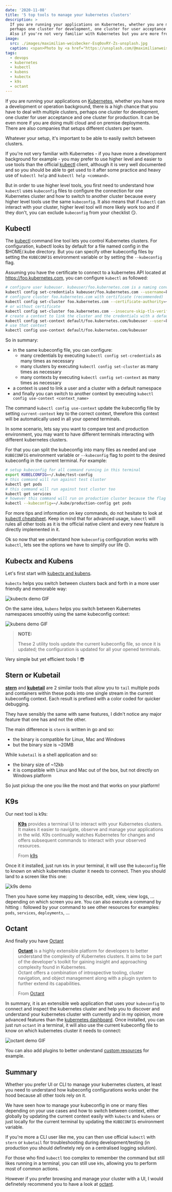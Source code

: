 ```yaml
---
date: '2020-11-08'
title: '5 top tools to manage your kubernetes clusters'
description: >
  If you are running your applications on Kubernetes, whether you are more from development or operation, there is a high chance that you have to deal with multiple clusters, 
  perhaps one cluster for development, one cluster for user acceptance and one cluster for production or a complete different setup.
  Also if you're not very familiar with Kubernetes but you are more from the development side, you may prefer to use higher level and easier to use tool than the `kubectl` CLI.
image: 
  src: ./images/maximilian-weisbecker-Esq0ovRY-Zs-unsplash.jpg
  caption: <span>Photo by <a href="https://unsplash.com/@maximilianweisbecker?utm_source=unsplash&amp;utm_medium=referral&amp;utm_content=creditCopyText">Maximilian Weisbecker</a> on <a href="https://unsplash.com/s/photos/rudder?utm_source=unsplash&amp;utm_medium=referral&amp;utm_content=creditCopyText">Unsplash</a></span>
tags:
  - devops
  - kubernetes
  - kubectl
  - kubens
  - kubectx
  - k9s
  - octant
---
```


If you are running your applications on [Kubernetes](https://kubernetes.io/), whether you have more a development or operation background, there is a high chance that you have to deal with multiple clusters, 
perhaps one cluster for development, one cluster for user acceptance and one cluster for production.
It can be even more if you are doing multi cloud and on premise deployments.  
There are also companies that setups different clusters per team.

Whatever your setup, it's important to be able to easily switch between clusters.

If you're not very familiar with Kubernetes - if you have more a development background for example - you may prefer to use higher level and easier to use tools than the official [kubectl](kubectl) client,
although it is very well documented and so you should be able to get used to it after some practice and heavy use of `kubectl help` and `kubectl help <command>`.

But in order to use higher level tools, you first need to understand how `kubectl` uses `kubeconfig` files to configure the connection for one Kubernetes cluster and how to switch to another cluster because every higher level tools use the same `kubeconfig`.
It also means that if `kubectl` can interact with your cluster, higher level tool will more likely work too and if they don't, you can exclude `kubeconfig` from your checklist :smirk:.

## Kubectl

The [kubectl](kubectl) command line tool lets you control Kubernetes clusters. 
For configuration, kubectl looks by default for a file named config in the $HOME/.kube directory. 
But you can specify other kubeconfig files by setting the `KUBECONFIG` environment variable or by setting the `--kubeconfig` flag.

Assuming you have the certificate to connect to a kubernetes API located at https://foo.kubernetes.com, you can configure `kubectl` as followed:

```sh
# configure user kubeuser. kubeuser/foo.kubernetes.com is a naming convention that you can follow or not but it's good practice
kubectl config set-credentials kubeuser/foo.kubernetes.com --username=kubeuser --password=kubepassword
# configure cluster foo.kubernetes.com with certificate (recommended)
kubectl config set-cluster foo.kubernetes.com --certificate-authority=~/.kube/foo.kubernetes.com/ca.crt --server=https://foo.kubernetes.com
# or without certificate
kubectl config set-cluster foo.kubernetes.com --insecure-skip-tls-verify=true --server=https://foo.kubernetes.com
# create a context to link the cluster and the credentials with a default namespace 'default'. default/foo.kubernetes.com/kubeuser is a naming convention too.
kubectl config set-context default/foo.kubernetes.com/kubeuser --user=kubeuser/foo.kubernetes.com --namespace=default --cluster=foo.kubernetes.com
# use that context
kubectl config use-context default/foo.kubernetes.com/kubeuser
```

So in summary: 

- in the same kubeconfig file, you can configure:
  - many credentials by executing `kubectl config set-credentials` as many times as necessary
  - many clusters by executing `kubectl config set-cluster` as many times as necessary
  - many contexts by executing `kubectl config set-context` as many times as necessary
- a context is used to link a user and a cluster with a default namespace
- and finally you can switch to another context by executing `kubectl config use-context <context_name>`

The command `kubectl config use-context` update the kubeconfig file by setting `current-context` key to the correct context, therefore this context will be automatically used in all your opened terminals.

In some scenario, lets say you want to compare test and production environment, you may want to have different terminals interacting with different kubernetes clusters. 

For that you can split the kubeconfig into many files as needed and use `KUBECONFIG` environment variable or `--kubeconfig` flag to point to the desired kubeconfig in the current terminal.
For example:

```sh
# setup kubeconfig for all command running in this terminal
export KUBELCONFIG=~/.kube/test-config
# this command will run against test cluster
kubectl get pods
# this command will run against test cluster too
kubectl get services
# however this command will run on production cluster because the flag takes precedence over KUBECONFIG environment variable
kubectl --kubeconfig=~/.kube/production-config get pods
```

For more tips and information on key commands, do not hesitate to look at [kubectl cheatsheet](https://kubernetes.io/docs/reference/kubectl/cheatsheet/). 
Keep in mind that for advanced usage, `kubectl` will rules all other tools as it is the official native client and every new feature is directly implemented in it.

Ok so now that we understand how `kubeconfig` configuration works with `kubectl`, lets see the options we have to simplify our life :relieved:.

## Kubectx and Kubens

Let's first start with [kubectx and kubens](kubectx).

`kubectx` helps you switch between clusters back and forth in a more user friendly and memorable way:

<!-- TODO: replace this with markdown when gatsby-remark-image supports gifs https://github.com/gatsbyjs/gatsby/issues/23678 -->
<img src="./images/kubectx-demo.gif" className="my-4" alt="kubectx demo GIF" title="kubectx demo" loading="lazy" />

On the same idea, `kubens` helps you switch between Kubernetes namespaces smoothly using the same kubeconfig context:

<!-- TODO: replace this with markdown when gatsby-remark-image supports gifs https://github.com/gatsbyjs/gatsby/issues/23678 -->
<img src="./images/kubens-demo.gif" className="my-4" alt="kubens demo GIF" title="kubens demo" loading="lazy" />

> **NOTE:**
>
> These 2 utility tools update the current kubeconfig file, so once it is updated; the configuration is updated for all your opened terminals.

Very simple but yet efficient tools ! :sunglasses:

## Stern or Kubetail

**[stern](stern)** and **[kubetail](kubetail)** are 2 similar tools that allow you to `tail` multiple pods and containers within these pods into one single stream in the current kubeconfig context.
Each result is prefixed with a color coded for quicker debugging.

They have sensibly the same with same features, I didn't notice any major feature that one has and not the other.

The main difference is `stern` is written in go and so: 

- the binary is compatible for Linux, Mac and Windows
- but the binary size is ~20MB 

While `kubetail` is a shell application and so:

- the binary size of ~12kb
- it is compatible with Linux and Mac out of the box, but not directly on Windows platform

So just pickup the one you like the most and that works on your platform!

## K9s

Our next tool is k9s:

> **[K9s](k9s)** provides a terminal UI to interact with your Kubernetes clusters.  
> It makes it easier to navigate, observe and manage your applications in the wild. 
> K9s continually watches Kubernetes for changes and offers subsequent commands to interact with your observed resources.
>
> <footer className="blockquote-footer">
>   From <a href="https://github.com/derailed/k9s/">k9s</a>
> </footer>

Once it it installed, just run `k9s` in your terminal, it will use the `kubeconfig` file to known on which kubernetes cluster it needs to connect. 
Then you should land to a screen like this one:

![k9s demo](./images/k9s-pods.png 'k9s demo')

Then you have some key mapping to describe, edit, view, view logs, ... depending on which screen you are.
You can also execute a command by hitting `:` followed by your command to see other resources for examples: `pods`, `services`, `deployments`, ...

## Octant

And finally you have [Octant](octant)

> **[Octant](octant)** is a highly extensible platform for developers to better understand the complexity of Kubernetes clusters.
> It aims to be part of the developer's toolkit for gaining insight and approaching complexity found in Kubernetes.  
> Octant offers a combination of introspective tooling, cluster navigation, and object management along with a plugin system to further extend its capabilities.
> 
> <footer className="blockquote-footer">
>   From <a href="https://octant.dev/">Octant</a>
> </footer>

In summary, it is an extensible web application that uses your `kubeconfig` to connect and inspect the kubernetes cluster and help you to discover and understand your kubernetes cluster with currently and in my opinion, more advanced features than the [kubernetes dashboard](https://kubernetes.io/docs/tasks/access-application-cluster/web-ui-dashboard/). 
Once installed, you can just run `octant` in a terminal, it will also use the current kubeconfig file to know on which kubernetes cluster it needs to connect:

<!-- TODO: replace this with markdown when gatsby-remark-image supports gifs https://github.com/gatsbyjs/gatsby/issues/23678 -->
<img src="./images/octant-demo.gif" className="my-4" alt="octant demo GIF" title="octant demo" loading="lazy" />

You can also add plugins to better understand [custom resources](https://kubernetes.io/docs/concepts/extend-kubernetes/api-extension/custom-resources/) for example.

## Summary

Whether you prefer UI or CLI to manage your kubernetes clusters, at least you need to understand how kubeconfig configurations works under the hood because all other tools rely on it.

We have seen how to manage your kubeconfig in one or many files depending on your use cases and how to switch between context, either globally by updating the current context easily with `kubectx` and `kubens` 
or just locally for the current terminal by updating the `KUBECONFIG` environment variable.

If you're more a CLI user like me, you can then use official `kubectl` with `stern` or `kubetail` for troubleshooting during development/testing (in production you should definetely rely on a centralised logging solution).

For those who find `kubectl` too complex to remember the command but still likes running in a terminal, you can still use `k9s`, allowing you to perform most of common actions.

However if you prefer browsing and manage your cluster with a UI, I would definetely recommend you to have a look at [octant](octant).

[kubectl]: https://www.gatsbyjs.org/
[kubectx]: https://github.com/ahmetb/kubectx/
[stern]: https://github.com/wercker/stern/
[kubetail]: https://github.com/johanhaleby/kubetail/
[k9s]: https://github.com/derailed/k9s/
[octant]: https://octant.dev/